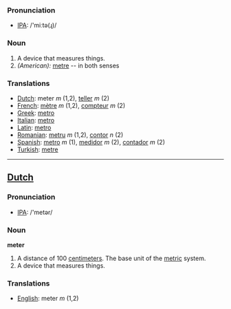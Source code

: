 === Pronunciation ===
*[[w:IPA|IPA]]: /'miːtə(ɻ)/
=== Noun ===
# A device that measures things.
#''(American):'' [[metre]] -- in both senses

=== Translations ===
*[[Dutch]]: meter ''m'' (1,2), [[teller]] ''m'' (2)
*[[French]]: [[mètre]] ''m'' (1,2), [[compteur]] ''m'' (2)
*[[Greek]]: [[metro]]
*[[Italian]]: [[metro]]
*[[Latin]]: [[metro]]
*[[Romanian]]: [[metru]] ''m'' (1,2), [[contor]] ''n'' (2)
*[[Spanish]]: [[metro]] ''m'' (1), [[medidor]] ''m'' (2), [[contador]] ''m'' (2)
*[[Turkish]]: [[metre]]

----

==[[Dutch]]==

=== Pronunciation ===
*[[w:IPA|IPA]]: /'metər/

=== Noun ===

'''meter'''

# A distance of 100 [[centimeter]]s.  The base unit of the [[metric]] system.
# A device that measures things.

=== Translations ===
*[[English]]: meter ''m'' (1,2)